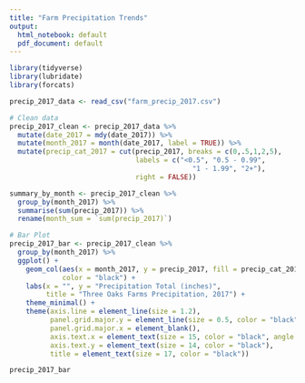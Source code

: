 ```yaml
---
title: "Farm Precipitation Trends"
output:
  html_notebook: default
  pdf_document: default
---
```


```r
library(tidyverse)
library(lubridate)
library(forcats)
```

```r
precip_2017_data <- read_csv("farm_precip_2017.csv")
```

```r
# Clean data
precip_2017_clean <- precip_2017_data %>% 
  mutate(date_2017 = mdy(date_2017)) %>% 
  mutate(month_2017 = month(date_2017, label = TRUE)) %>% 
  mutate(precip_cat_2017 = cut(precip_2017, breaks = c(0,.5,1,2,5), 
                               labels = c("<0.5", "0.5 - 0.99", 
                                             "1 - 1.99", "2+"), 
                               right = FALSE)) 

summary_by_month <- precip_2017_clean %>% 
  group_by(month_2017) %>% 
  summarise(sum(precip_2017)) %>% 
  rename(month_sum = `sum(precip_2017)`)
```

```r
# Bar Plot
precip_2017_bar <- precip_2017_clean %>% 
  group_by(month_2017) %>%
  ggplot() +
    geom_col(aes(x = month_2017, y = precip_2017, fill = precip_cat_2017), 
             color = "black") +
    labs(x = "", y = "Precipitation Total (inches)", 
         title = "Three Oaks Farms Precipitation, 2017") +
    theme_minimal() +
    theme(axis.line = element_line(size = 1.2), 
          panel.grid.major.y = element_line(size = 0.5, color = "black"), 
          panel.grid.major.x = element_blank(), 
          axis.text.x = element_text(size = 15, color = "black", angle = 15), 
          axis.text.y = element_text(size = 14, color = "black"), 
          title = element_text(size = 17, color = "black"))

precip_2017_bar
```

